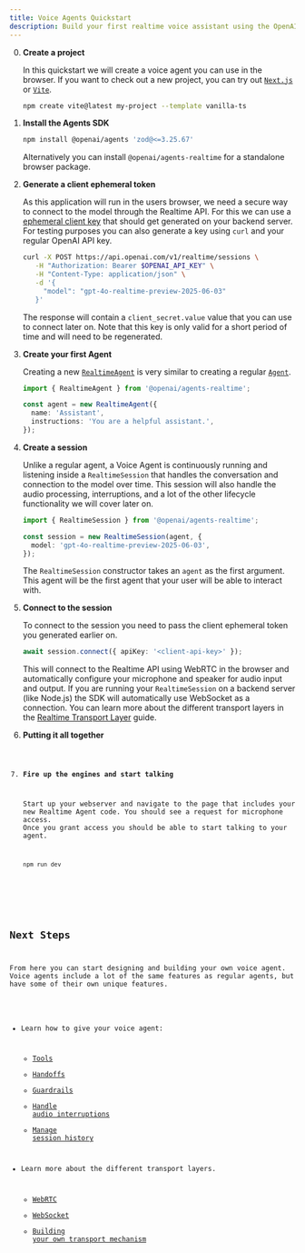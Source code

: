 ```yaml
---
title: Voice Agents Quickstart
description: Build your first realtime voice assistant using the OpenAI Agents SDK in minutes.
---
```



<Steps>

0. **Create a project**

   In this quickstart we will create a voice agent you can use in the browser. If you want to check out a new project, you can try out [`Next.js`](https://nextjs.org/docs/getting-started/installation) or [`Vite`](https://vite.dev/guide/installation.html).

   ```bash
   npm create vite@latest my-project --template vanilla-ts
   ```

1. **Install the Agents SDK**

   ```bash
   npm install @openai/agents 'zod@<=3.25.67'
   ```

   Alternatively you can install `@openai/agents-realtime` for a standalone browser package.

2. **Generate a client ephemeral token**

   As this application will run in the users browser, we need a secure way to connect to the model through the Realtime API. For this we can use a [ephemeral client key](https://platform.openai.com/docs/guides/realtime#creating-an-ephemeral-token) that should get generated on your backend server. For testing purposes you can also generate a key using `curl` and your regular OpenAI API key.

   ```bash
   curl -X POST https://api.openai.com/v1/realtime/sessions \
      -H "Authorization: Bearer $OPENAI_API_KEY" \
      -H "Content-Type: application/json" \
      -d '{
        "model": "gpt-4o-realtime-preview-2025-06-03"
      }'
   ```

   The response will contain a `client_secret.value` value that you can use to connect later on. Note that this key is only valid for a short period of time and will need to be regenerated.

3. **Create your first Agent**

   Creating a new [`RealtimeAgent`](/openai-agents-js/openai/agents-realtime/classes/realtimeagent/) is very similar to creating a regular [`Agent`](/openai-agents-js/guides/agents).

   ```typescript
   import { RealtimeAgent } from '@openai/agents-realtime';

   const agent = new RealtimeAgent({
     name: 'Assistant',
     instructions: 'You are a helpful assistant.',
   });
   ```

4. **Create a session**

   Unlike a regular agent, a Voice Agent is continuously running and listening inside a `RealtimeSession` that handles the conversation and connection to the model over time. This session will also handle the audio processing, interruptions, and a lot of the other lifecycle functionality we will cover later on.

   ```typescript
   import { RealtimeSession } from '@openai/agents-realtime';

   const session = new RealtimeSession(agent, {
     model: 'gpt-4o-realtime-preview-2025-06-03',
   });
   ```

   The `RealtimeSession` constructor takes an `agent` as the first argument. This agent will be the first agent that your user will be able to interact with.

5. **Connect to the session**

   To connect to the session you need to pass the client ephemeral token you generated earlier on.

   ```typescript
   await session.connect({ apiKey: '<client-api-key>' });
   ```

   This will connect to the Realtime API using WebRTC in the browser and automatically configure your microphone and speaker for audio input and output. If you are running your `RealtimeSession` on a backend server (like Node.js) the SDK will automatically use WebSocket as a connection. You can learn more about the different transport layers in the [Realtime Transport Layer](/openai-agents-js/guides/voice-agents/transport) guide.

6. **Putting it all together**

   <Code lang="typescript" code={helloWorldExample} />

7. **Fire up the engines and start talking**

   Start up your webserver and navigate to the page that includes your new Realtime Agent code. You should see a request for microphone access. Once you grant access you should be able to start talking to your agent.

   ```bash
   npm run dev
   ```

</Steps>

## Next Steps

From here you can start designing and building your own voice agent. Voice agents include a lot of the same features as regular agents, but have some of their own unique features.

- Learn how to give your voice agent:
  - [Tools](/openai-agents-js/guides/voice-agents/build#tools)
  - [Handoffs](/openai-agents-js/guides/voice-agents/build#handoffs)
  - [Guardrails](/openai-agents-js/guides/voice-agents/build#guardrails)
  - [Handle audio interruptions](/openai-agents-js/guides/voice-agents/build#audio-interruptions)
  - [Manage session history](/openai-agents-js/guides/voice-agents/build#session-history)

- Learn more about the different transport layers.
  - [WebRTC](/openai-agents-js/guides/voice-agents/transport#connecting-over-webrtc)
  - [WebSocket](/openai-agents-js/guides/voice-agents/transport#connecting-over-websocket)
  - [Building your own transport mechanism](/openai-agents-js/guides/voice-agents/transport#building-your-own-transport-mechanism)
